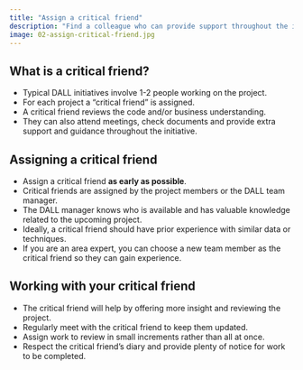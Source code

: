 ```yaml
---
title: "Assign a critical friend"
description: "Find a colleague who can provide support throughout the initiative."
image: 02-assign-critical-friend.jpg
---
```


## What is a critical friend?
- Typical DALL initiatives involve 1-2 people working on the project.
- For each project a "critical friend" is assigned.
- A critical friend reviews the code and/or business understanding.
- They can also attend meetings, check documents and provide extra support and guidance throughout the initiative.

## Assigning a critical friend
- Assign a critical friend **as early as possible**.
- Critical friends are assigned by the project members or the DALL team manager.
- The DALL manager knows who is available and has valuable knowledge related to the upcoming project.
- Ideally, a critical friend should have prior experience with similar data or techniques.
- If you are an area expert, you can choose a new team member as the critical friend so they can gain experience.

## Working with your critical friend
- The critical friend will help by offering more insight and reviewing the project.
- Regularly meet with the critical friend to keep them updated.
- Assign work to review in small increments rather than all at once.
- Respect the critical friend's diary and provide plenty of notice for work to be completed.